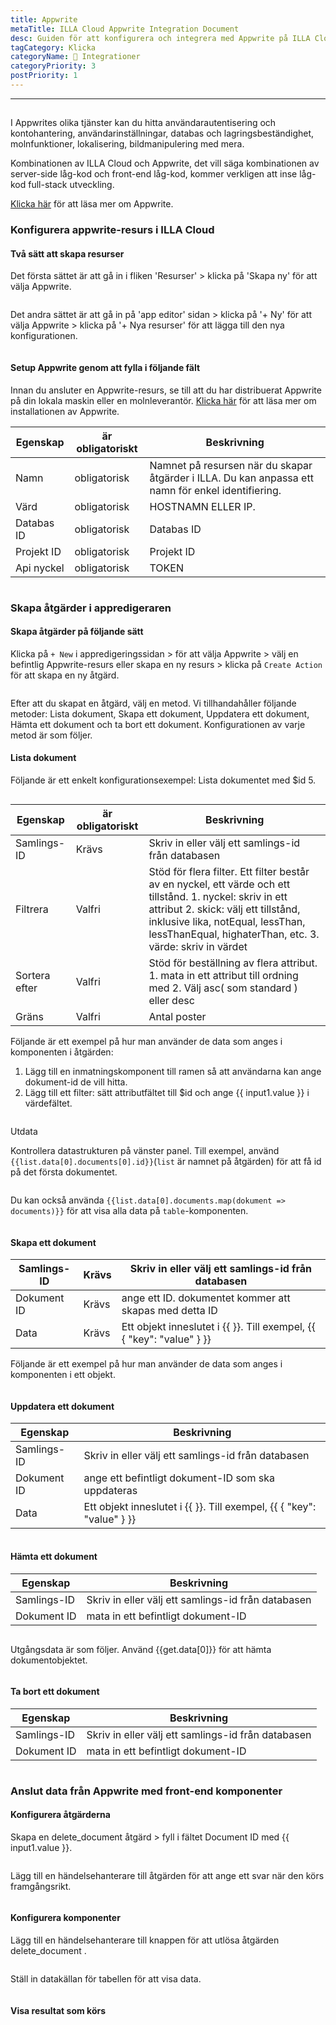 ```yaml
---
title: Appwrite
metaTitle: ILLA Cloud Appwrite Integration Document
desc: Guiden för att konfigurera och integrera med Appwrite på ILLA Cloud
tagCategory: Klicka
categoryName: 🔨 Integrationer
categoryPriority: 3
postPriority: 1
---
```


* * *

## <h2 hidden>Appwrite-databas</h2>

I Appwrites olika tjänster kan du hitta användarautentisering och kontohantering, användarinställningar, databas och lagringsbeständighet, molnfunktioner, lokalisering, bildmanipulering med mera. 

Kombinationen av ILLA Cloud och Appwrite, det vill säga kombinationen av server-side låg-kod och front-end låg-kod, kommer verkligen att inse låg-kod full-stack utveckling.

[Klicka här](https://appwrite.io/) för att läsa mer om Appwrite.

### Konfigurera appwrite-resurs i ILLA Cloud

#### Två sätt att skapa resurser

Det första sättet är att gå in i fliken 'Resurser' > klicka på 'Skapa ny' för att välja Appwrite. 

<img src='https://cdn.illacloud.com/official-website/img/docs/assemble/appwrite1.png' alt="" />

Det andra sättet är att gå in på 'app editor' sidan > klicka på '+ Ny' för att välja Appwrite > klicka på '+ Nya resurser' för att lägga till den nya konfigurationen. 

<img src='https://cdn.illacloud.com/official-website/img/docs/assemble/appwrite2.png' alt="" />

#### Setup Appwrite genom att fylla i följande fält

Innan du ansluter en Appwrite-resurs, se till att du har distribuerat Appwrite på din lokala maskin eller en molnleverantör. [Klicka här](https://appwrite.io/docs/installation) för att läsa mer om installationen av Appwrite. 

| Egenskap   | är obligatoriskt | Beskrivning                                                                                         |
| ---------- | ---------------- | --------------------------------------------------------------------------------------------------- |
| Namn       | obligatorisk     | Namnet på resursen när du skapar åtgärder i ILLA. Du kan anpassa ett namn för enkel identifiering.  |
| Värd       | obligatorisk     | HOSTNAMN ELLER IP.                                                                                  |
| Databas ID | obligatorisk     | Databas ID                                                                                          |
| Projekt ID | obligatorisk     | Projekt ID                                                                                          |
| Api nyckel | obligatorisk     | TOKEN                                                                                               |

<img src='https://cdn.illacloud.com/official-website/img/docs/assemble/appwrite3.png' alt="" />

### Skapa åtgärder i appredigeraren

#### Skapa åtgärder på följande sätt

Klicka på `+ New` i appredigeringssidan > för att välja Appwrite > välj en befintlig Appwrite-resurs eller skapa en ny resurs > klicka på `Create Action` för att skapa en ny åtgärd. 

<img src='https://cdn.illacloud.com/official-website/img/docs/assemble/appwrite4.png' alt="" />

Efter att du skapat en åtgärd, välj en metod. Vi tillhandahåller följande metoder: Lista dokument, Skapa ett dokument, Uppdatera ett dokument, Hämta ett dokument och ta bort ett dokument. Konfigurationen av varje metod är som följer. 

#### Lista dokument

Följande är ett enkelt konfigurationsexempel: Lista dokumentet med $id 5. 

<img src='https://cdn.illacloud.com/official-website/img/docs/assemble/appwrite5.png' alt="" />

| Egenskap      | är obligatoriskt | Beskrivning                                                                                                                                                                                                                                        |
| ------------- | ---------------- | -------------------------------------------------------------------------------------------------------------------------------------------------------------------------------------------------------------------------------------------------- |
| Samlings-ID   | Krävs            | Skriv in eller välj ett samlings-id från databasen                                                                                                                                                                                                 |
| Filtrera      | Valfri           | Stöd för flera filter. Ett filter består av en nyckel, ett värde och ett tillstånd. 1. nyckel: skriv in ett attribut 2. skick: välj ett tillstånd, inklusive lika, notEqual, lessThan, lessThanEqual, highaterThan, etc. 3. värde: skriv in värdet |
| Sortera efter | Valfri           | Stöd för beställning av flera attribut. 1. mata in ett attribut till ordning med 2. Välj asc( som standard ) eller desc                                                                                                                            |
| Gräns         | Valfri           | Antal poster                                                                                                                                                                                                                                       |

Följande är ett exempel på hur man använder de data som anges i komponenten i åtgärden:

1.  Lägg till en inmatningskomponent till ramen så att användarna kan ange dokument-id de vill hitta.  
2.  Lägg till ett filter: sätt attributfältet till $id och ange {{ input1.value }} i värdefältet. 

<img src='https://cdn.illacloud.com/official-website/img/docs/assemble/appwrite6.png' alt="" />

Utdata

Kontrollera datastrukturen på vänster panel. Till exempel, använd `{{list.data[0].documents[0].id}}`(`list` är namnet på åtgärden) för att få id på det första dokumentet. 

<img src='https://cdn.illacloud.com/official-website/img/docs/assemble/appwrite7.png' alt="" />

Du kan också använda `{{list.data[0].documents.map(dokument => documents)}}` för att visa alla data på `table`-komponenten. 

<img src='https://cdn.illacloud.com/official-website/img/docs/assemble/appwrite8.png' alt="" />

#### Skapa ett dokument

| Samlings-ID | Krävs | Skriv in eller välj ett samlings-id från databasen                    |
| ----------- | ----- | --------------------------------------------------------------------- |
| Dokument ID | Krävs | ange ett ID. dokumentet kommer att skapas med detta ID                |
| Data        | Krävs | Ett objekt inneslutet i {{ }}. Till exempel, {{ { "key": "value" } }} |

Följande är ett exempel på hur man använder de data som anges i komponenten i ett objekt. 

<img src='https://cdn.illacloud.com/official-website/img/docs/assemble/appwrite9.png' alt="" />

#### Uppdatera ett dokument

| Egenskap    | Beskrivning                                                           |
| ----------- | --------------------------------------------------------------------- |
| Samlings-ID | Skriv in eller välj ett samlings-id från databasen                    |
| Dokument ID | ange ett befintligt dokument-ID som ska uppdateras                    |
| Data        | Ett objekt inneslutet i {{ }}. Till exempel, {{ { "key": "value" } }} |

<img src='https://cdn.illacloud.com/official-website/img/docs/assemble/appwrite10.png' alt="" />

#### Hämta ett dokument

| Egenskap    | Beskrivning                                        |
| ----------- | -------------------------------------------------- |
| Samlings-ID | Skriv in eller välj ett samlings-id från databasen |
| Dokument ID | mata in ett befintligt dokument-ID                 |

<img src='https://cdn.illacloud.com/official-website/img/docs/assemble/appwrite11.png' alt="" />

Utgångsdata är som följer. Använd {{get.data[0]}} för att hämta dokumentobjektet.

<img src='https://cdn.illacloud.com/official-website/img/docs/assemble/appwrite12.png' alt="" />

#### Ta bort ett dokument

| Egenskap    | Beskrivning                                        |
| ----------- | -------------------------------------------------- |
| Samlings-ID | Skriv in eller välj ett samlings-id från databasen |
| Dokument ID | mata in ett befintligt dokument-ID                 |

<img src='https://cdn.illacloud.com/official-website/img/docs/assemble/appwrite13.png' alt="" />

### Anslut data från Appwrite med front-end komponenter

#### Konfigurera åtgärderna

Skapa en delete_document åtgärd > fyll i fältet Document ID med {{ input1.value }}. 

<img src='https://cdn.illacloud.com/official-website/img/docs/assemble/appwrite14.png' alt="" />

Lägg till en händelsehanterare till åtgärden för att ange ett svar när den körs framgångsrikt. 

<img src='https://cdn.illacloud.com/official-website/img/docs/assemble/appwrite15.png' alt="" />

#### Konfigurera komponenter

Lägg till en händelsehanterare till knappen för att utlösa åtgärden delete_document . 

<img src='https://cdn.illacloud.com/official-website/img/docs/assemble/appwrite16.png' alt="" />

Ställ in datakällan för tabellen för att visa data. 

<img src='https://cdn.illacloud.com/official-website/img/docs/assemble/appwrite17.png' alt="" />

#### Visa resultat som körs

<img src='https://cdn.illacloud.com/official-website/img/docs/assemble/appwrite18.gif' alt="" />
